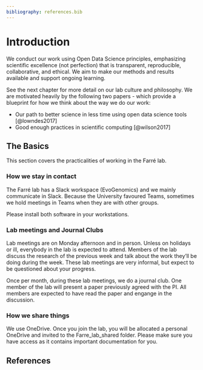 ```yaml
---
bibliography: references.bib
---
```


# Introduction {#intro}

We conduct our work using Open Data Science principles, emphasizing scientific excellence (not perfection) that is transparent, reproducible, collaborative, and ethical. We aim to make our methods and results available and support ongoing learning.\


See the next chapter for more detail on our lab culture and philosophy. We are motivated heavily by the following two papers - which provide a blueprint for how we think about the way we do our work:

- Our path to better science in less time using open data science tools [@lowndes2017]
- Good enough practices in scientific computing [@wilson2017]


## The Basics

This section covers the practicalities of working in the Farré lab.


### How we stay in contact

The Farré lab has a Slack workspace (EvoGenomics) and we mainly communicate in Slack. Because the University favoured Teams, sometimes we hold meetings in Teams when they are with other groups.

Please install both software in your workstations.


### Lab meetings and Journal Clubs

Lab meetings are on Monday afternoon and in person. Unless on holidays or ill, everybody in the lab is expected to attend. Members of the lab discuss the research of the previous week and talk about the work they'll be doing during the week.
These lab meetings are very informal, but expect to be questioned about your progress. 

Once per month, during these lab meetings, we do a journal club. One member of the lab will present a paper previously agreed with the PI. All members are expected to have read the paper and engange in the discussion.


### How we share things

We use OneDrive. Once you join the lab, you will be allocated a personal OneDrive and invited to the Farre_lab_shared folder. Please make sure you have access as it contains important documentation for you.

## References

